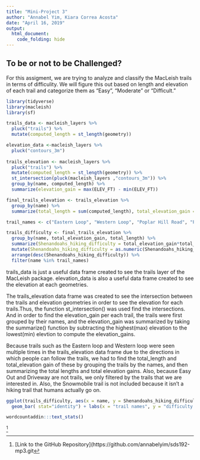 ```yaml
---
title: "Mini-Project 3"
author: "Annabel Yim, Kiara Correa Acosta"
date: "April 16, 2019"
output:
  html_document:
    code_folding: hide
---
```


## To be or not to be Challenged?

For this assigment, we are trying to analyze and classify the MacLeish trails in terms of difficulity. We will figure this out based on length and elevation of each trail and categorize them as "Easy", "Moderate" or "Difficult."

```r
library(tidyverse)
library(macleish)
library(sf)
```


```r
trails_data <- macleish_layers %>%
  pluck("trails") %>%
  mutate(computed_length = st_length(geometry))

elevation_data <-macleish_layers %>%
  pluck("contours_3m") 
  
trails_elevation <- macleish_layers %>%
  pluck("trails") %>%
  mutate(computed_length = st_length(geometry)) %>%
  st_intersection(pluck(macleish_layers ,"contours_3m")) %>%
  group_by(name, computed_length) %>%
  summarize(elevation_gain = max(ELEV_FT) - min(ELEV_FT)) 

final_trails_elevation <- trails_elevation %>%
  group_by(name) %>%
  summarize(total_length = sum(computed_length), total_elevation_gain = sum(elevation_gain))

trail_names <- c("Eastern Loop", "Western Loop", "Poplar Hill Road", "Porcupine Trail", "Vernal Pool Loop", "entry trail")

trails_difficulty <- final_trails_elevation %>%
  group_by(name, total_elevation_gain, total_length) %>%
  summarize(Shenandoahs_hiking_difficulty = total_elevation_gain*total_length) %>%
  mutate(Shenandoahs_hiking_difficulty = as.numeric(Shenandoahs_hiking_difficulty)) %>%
  arrange(desc(Shenandoahs_hiking_difficulty)) %>%
  filter(name %in% trail_names)

```
trails_data is just a useful data frame created to see the trails layer of the MacLeish package. elevation_data is also a useful data frame created to see the elevation at each geometries. 

The trails_elevation data frame was created to see the intersection between the trails and elevation geometries in order to see the elevation for each trails.Thus, the function st_intersection() was used find the intersections. And in order to find the elevation_gain per each trail, the trails were first grouped by their names, and the elevation_gain was summarized by taking the summarize() function by subtracting the highest(max) elevation to the lowest(min) elevtion to compute the elevation_gains. 

Because trails such as the Eastern loop and Western loop were seen multiple times in the trails_elevation data frame due to the directions in which people can follow the trails, we had to find the total_length and total_elevation gain of these by grouping the trails by the names, and then summarizing the total lengths and total elevation gains. Also, because Easy Out and Driveway are not trails, we only filtered by the trails that we are interested in. Also, the Snowmobile trail is not included because it isn't a hiking trail that humans actually go on. 


```r
ggplot(trails_difficulty, aes(x = name, y = Shenandoahs_hiking_difficulty)) +
  geom_bar( stat="identity") + labs(x = "trail names", y = "difficulty (hundred thousands)", title = "Difficulties of Trails") +scale_y_continuous(breaks = c(0e+00, 1e+05, 2e+05, 3e+05), label = c("", "1", "2", "3"))
```


```r
wordcountaddin:::text_stats()
```

^[[Link to the GitHub Repository](https://github.com/annabelyim/sds192-mp3.git]



